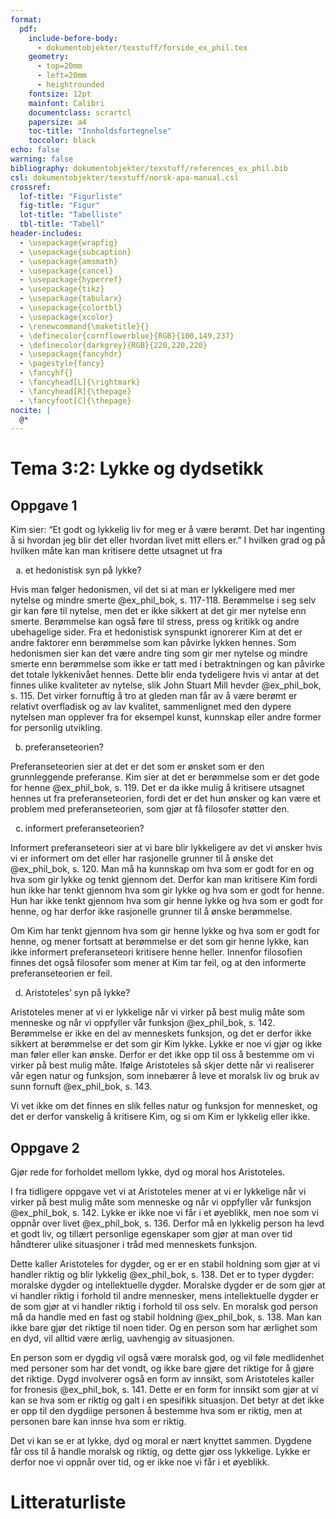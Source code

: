 ```yaml
---
format: 
  pdf:
    include-before-body:
      - dokumentobjekter/texstuff/forside_ex_phil.tex  
    geometry:
      - top=20mm
      - left=20mm
      - heightrounded
    fontsize: 12pt
    mainfont: Calibri
    documentclass: scrartcl
    papersize: a4
    toc-title: "Innholdsfortegnelse"
    toccolor: black
echo: false
warning: false
bibliography: dokumentobjekter/texstuff/references_ex_phil.bib
csl: dokumentobjekter/texstuff/norsk-apa-manual.csl
crossref: 
  lof-title: "Figurliste"
  fig-title: "Figur"
  lot-title: "Tabelliste"
  tbl-title: "Tabell"
header-includes:
  - \usepackage{wrapfig}
  - \usepackage{subcaption}
  - \usepackage{amsmath}
  - \usepackage{cancel}
  - \usepackage{hyperref}
  - \usepackage{tikz}
  - \usepackage{tabularx}
  - \usepackage{colortbl}
  - \usepackage{xcolor}
  - \renewcommand{\maketitle}{}
  - \definecolor{cornflowerblue}{RGB}{100,149,237}
  - \definecolor{darkgrey}{RGB}{220,220,220}
  - \usepackage{fancyhdr}
  - \pagestyle{fancy}
  - \fancyhf{} 
  - \fancyhead[L]{\rightmark}
  - \fancyhead[R]{\thepage}
  - \fancyfoot[C]{\thepage}
nocite: |
  @*
---
```


# Tema 3:2: Lykke og dydsetikk

## Oppgave 1

Kim sier: "Et godt og lykkelig liv for meg er å være berømt. Det har ingenting å si hvordan jeg blir det eller hvordan livet mitt ellers er." I hvilken grad og på hvilken måte kan man kritisere dette utsagnet ut fra

a)  et hedonistisk syn på lykke?

Hvis man følger hedonismen, vil det si at man er lykkeligere med mer nytelse og mindre smerte @ex_phil_bok, s. 117-118. Berømmelse i seg selv gir kan føre til nytelse, men det er ikke sikkert at det gir mer nytelse enn smerte. Berømmelse kan også føre til stress, press og kritikk og andre ubehagelige sider. Fra et hedonistisk synspunkt ignorerer Kim at det er andre faktorer enn berømmelse som kan påvirke lykken hennes. Som hedonismen sier kan det være andre ting som gir mer nytelse og mindre smerte enn berømmelse som ikke er tatt med i betraktningen og kan påvirke det totale lykkenivået hennes. Dette blir enda tydeligere hvis vi antar at det finnes ulike kvaliteter av nytelse, slik John Stuart Mill hevder @ex_phil_bok, s. 115. Det virker fornuftig å tro at gleden man får av å være berømt er relativt overfladisk og av lav kvalitet, sammenlignet med den dypere nytelsen man opplever fra for eksempel kunst, kunnskap eller andre former for personlig utvikling.

b)  preferanseteorien?

Preferanseteorien sier at det er det som er ønsket som er den grunnleggende preferanse. Kim sier at det er berømmelse som er det gode for henne @ex_phil_bok, s. 119. Det er da ikke mulig å kritisere utsagnet hennes ut fra preferanseteorien, fordi det er det hun ønsker og kan være et problem med preferanseteorien, som gjør at få filosofer støtter den.

c)  informert preferanseteorien?

Informert preferanseteori sier at vi bare blir lykkeligere av det vi ønsker hvis vi er informert om det eller har rasjonelle grunner til å ønske det @ex_phil_bok, s. 120. Man må ha kunnskap om hva som er godt for en og hva som gir lykke og tenkt gjennom det. Derfor kan man kritisere Kim fordi hun ikke har tenkt gjennom hva som gir lykke og hva som er godt for henne. Hun har ikke tenkt gjennom hva som gir henne lykke og hva som er godt for henne, og har derfor ikke rasjonelle grunner til å ønske berømmelse.

Om Kim har tenkt gjennom hva som gir henne lykke og hva som er godt for henne, og mener fortsatt at berømmelse er det som gir henne lykke, kan ikke informert preferanseteori kritisere henne heller. Innenfor filosofien finnes det også filosofer som mener at Kim tar feil, og at den informerte preferanseteorien er feil.

d)  Aristoteles’ syn på lykke?

Aristoteles mener at vi er lykkelige når vi virker på best mulig måte som menneske og når vi oppfyller vår funksjon @ex_phil_bok, s. 142. Berømmelse er ikke en del av menneskets funksjon, og det er derfor ikke sikkert at berømmelse er det som gir Kim lykke. Lykke er noe vi gjør og ikke man føler eller kan ønske. Derfor er det ikke opp til oss å bestemme om vi virker på best mulig måte. Ifølge Aristoteles så skjer dette når vi realiserer vår egen natur og funksjon, som innebærer å leve et moralsk liv og bruk av sunn fornuft @ex_phil_bok, s. 143.

Vi vet ikke om det finnes en slik felles natur og funksjon for mennesket, og det er derfor vanskelig å kritisere Kim, og si om Kim er lykkelig eller ikke.

\newpage

## Oppgave 2

Gjør rede for forholdet mellom lykke, dyd og moral hos Aristoteles.

I fra tidligere oppgave vet vi at Aristoteles mener at vi er lykkelige når vi virker på best mulig måte som menneske og når vi oppfyller vår funksjon @ex_phil_bok, s. 142. Lykke er ikke noe vi får i et øyeblikk, men noe som vi oppnår over livet @ex_phil_bok, s. 136. Derfor må en lykkelig person ha levd et godt liv, og tillært personlige egenskaper som gjør at man over tid håndterer ulike situasjoner i tråd med menneskets funksjon. 

Dette kaller Aristoteles for dygder, og er er en stabil holdning som gjør at vi handler riktig og blir lykkelig @ex_phil_bok, s. 138. Det er to typer dygder: moralske dygder og intellektuelle dygder. Moralske dygder er de som gjør at vi handler riktig i forhold til andre mennesker, mens intellektuelle dygder er de som gjør at vi handler riktig i forhold til oss selv. En moralsk god person må da handle med en fast og stabil holdning @ex_phil_bok, s. 138. Man kan ikke bare gjør det riktige til noen tider. Og en person som har ærlighet som en dyd, vil alltid være ærlig, uavhengig av situasjonen.

En person som er dygdig vil også være moralsk god, og vil føle medlidenhet med personer som har det vondt, og ikke bare gjøre det riktige for å gjøre det riktige. Dygd involverer også en form av innsikt, som Aristoteles kaller for fronesis @ex_phil_bok, s. 141. Dette er en form for innsikt som gjør at vi kan se hva som er riktig og galt i en spesifikk situasjon. Det betyr at det ikke er opp til den dygdiige personen å bestemme hva som er riktig, men at personen bare kan innse hva som er riktig.

Det vi kan se er at lykke, dyd og moral er nært knyttet sammen. Dygdene får oss til å handle moralsk og riktig, og dette gjør oss lykkelige. Lykke er derfor noe vi oppnår over tid, og er ikke noe vi får i et øyeblikk.

\newpage

# Litteraturliste

